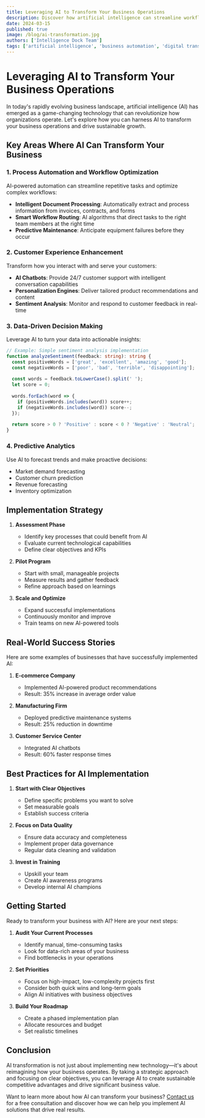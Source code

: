 ```yaml
---
title: Leveraging AI to Transform Your Business Operations
description: Discover how artificial intelligence can streamline workflows and boost productivity in modern businesses
date: 2024-03-15
published: true
image: /blog/ai-transformation.jpg
authors: ['Intelligence Dock Team']
tags: ['artificial intelligence', 'business automation', 'digital transformation', 'productivity']
---
```


# Leveraging AI to Transform Your Business Operations

In today's rapidly evolving business landscape, artificial intelligence (AI) has emerged as a game-changing technology that can revolutionize how organizations operate. Let's explore how you can harness AI to transform your business operations and drive sustainable growth.

## Key Areas Where AI Can Transform Your Business

### 1. Process Automation and Workflow Optimization

AI-powered automation can streamline repetitive tasks and optimize complex workflows:

- **Intelligent Document Processing**: Automatically extract and process information from invoices, contracts, and forms
- **Smart Workflow Routing**: AI algorithms that direct tasks to the right team members at the right time
- **Predictive Maintenance**: Anticipate equipment failures before they occur

### 2. Customer Experience Enhancement

Transform how you interact with and serve your customers:

- **AI Chatbots**: Provide 24/7 customer support with intelligent conversation capabilities
- **Personalization Engines**: Deliver tailored product recommendations and content
- **Sentiment Analysis**: Monitor and respond to customer feedback in real-time

### 3. Data-Driven Decision Making

Leverage AI to turn your data into actionable insights:

```typescript
// Example: Simple sentiment analysis implementation
function analyzeSentiment(feedback: string): string {
  const positiveWords = ['great', 'excellent', 'amazing', 'good'];
  const negativeWords = ['poor', 'bad', 'terrible', 'disappointing'];
  
  const words = feedback.toLowerCase().split(' ');
  let score = 0;
  
  words.forEach(word => {
    if (positiveWords.includes(word)) score++;
    if (negativeWords.includes(word)) score--;
  });
  
  return score > 0 ? 'Positive' : score < 0 ? 'Negative' : 'Neutral';
}
```

### 4. Predictive Analytics

Use AI to forecast trends and make proactive decisions:

- Market demand forecasting
- Customer churn prediction
- Revenue forecasting
- Inventory optimization

## Implementation Strategy

1. **Assessment Phase**
   - Identify key processes that could benefit from AI
   - Evaluate current technological capabilities
   - Define clear objectives and KPIs

2. **Pilot Program**
   - Start with small, manageable projects
   - Measure results and gather feedback
   - Refine approach based on learnings

3. **Scale and Optimize**
   - Expand successful implementations
   - Continuously monitor and improve
   - Train teams on new AI-powered tools

## Real-World Success Stories

Here are some examples of businesses that have successfully implemented AI:

1. **E-commerce Company**
   - Implemented AI-powered product recommendations
   - Result: 35% increase in average order value

2. **Manufacturing Firm**
   - Deployed predictive maintenance systems
   - Result: 25% reduction in downtime

3. **Customer Service Center**
   - Integrated AI chatbots
   - Result: 60% faster response times

## Best Practices for AI Implementation

1. **Start with Clear Objectives**
   - Define specific problems you want to solve
   - Set measurable goals
   - Establish success criteria

2. **Focus on Data Quality**
   - Ensure data accuracy and completeness
   - Implement proper data governance
   - Regular data cleaning and validation

3. **Invest in Training**
   - Upskill your team
   - Create AI awareness programs
   - Develop internal AI champions

## Getting Started

Ready to transform your business with AI? Here are your next steps:

1. **Audit Your Current Processes**
   - Identify manual, time-consuming tasks
   - Look for data-rich areas of your business
   - Find bottlenecks in your operations

2. **Set Priorities**
   - Focus on high-impact, low-complexity projects first
   - Consider both quick wins and long-term goals
   - Align AI initiatives with business objectives

3. **Build Your Roadmap**
   - Create a phased implementation plan
   - Allocate resources and budget
   - Set realistic timelines

## Conclusion

AI transformation is not just about implementing new technology—it's about reimagining how your business operates. By taking a strategic approach and focusing on clear objectives, you can leverage AI to create sustainable competitive advantages and drive significant business value.

Want to learn more about how AI can transform your business? [Contact us](/contact) for a free consultation and discover how we can help you implement AI solutions that drive real results. 